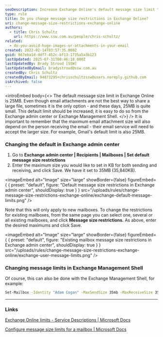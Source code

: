 ```yaml
---
seoDescription: Increase Exchange Online's default message size limit to accommodate larger file sharing and attachments.
type: rule
title: Do you change message size restrictions in Exchange Online?
uri: change-message-size-restrictions-exchange-online
authors:
  - title: Chris Schultz
    url: https://www.ssw.com.au/people/chris-schultz/
related:
  - do-you-avoid-huge-images-or-attachments-in-your-email
created: 2022-02-14T03:57:35.000Z
guid: 867eba1d-ddf7-452c-bf13-1735a5a3b123
lastUpdated: 2025-07-31T00:46:18.000Z
lastUpdatedBy: Brady Stroud [SSW]
lastUpdatedByEmail: bradystroud@ssw.com.au
createdBy: Chris Schultz
createdByEmail: 94873295+chrisschultzssw@users.noreply.github.com
isArchived: false
---
```


<introEmbed
  body={<>
The default message size limit in Exchange Online is 25MB. Even though email attachments are not the best way to share a large file, sometimes it is the only option - and these days, 25MB is quite small. This default limit should be increased; it is easy to do so from the Exchange admin center or Exchange Management Shell.
  </>}
/>
It is important to remember that the maximum email attachment size will also depend on the person receiving the email - their email service will need to accept the larger size. For example, Gmail's default limit is also 25MB.

### Changing the default in Exchange admin center

1. Go to **Exchange admin center | Recipients | Mailboxes | Set default message size restrictions**
2. Enter the maximum size you would like to set in KB for both sending and receiving, and click Save. We have it set to 35MB (35,840KB).


<imageEmbed
  alt="Image"
  size="large"
  showBorder={false}
  figureEmbed={ {
    preset: "default",
    figure: "Default message size restrictions in Exchange admin center",
    shouldDisplay: true
  } }
  src="/uploads/rules/change-message-size-restrictions-exchange-online/exchange-default-message-limits.png"
/>

Note that this will only apply to new mailboxes. To change the restrictions for existing mailboxes, from the same page you can select one, several or all existing mailboxes, and click **Message size restrictions.** As above, enter the desired maximums and click Save.


<imageEmbed
  alt="Image"
  size="large"
  showBorder={false}
  figureEmbed={ {
    preset: "default",
    figure: "Existing mailbox message size restrictions in Exchange admin center",
    shouldDisplay: true
  } }
  src="/uploads/rules/change-message-size-restrictions-exchange-online/exchange-user-message-limits.png"
/>

### Changing message limits in Exchange Management Shell

Of course, this can also be done with the Exchange Management Shell, for example:



```bash
Set-Mailbox -Identity "Adam Cogan" -MaxSendSize 35mb -MaxReceiveSize 35mb
```



---

### Links

[Exchange Online limits - Service Descriptions | Microsoft Docs](https://docs.microsoft.com/en-us/office365/servicedescriptions/exchange-online-service-description/exchange-online-limits#message-limits?WT.mc_id=M365-MVP-33518)

[Configure message size limits for a mailbox | Microsoft Docs](https://docs.microsoft.com/en-us/exchange/recipients/user-mailboxes/mailbox-message-size-limits?view=exchserver-2019&WT.mc_id=M365-MVP-33518)
